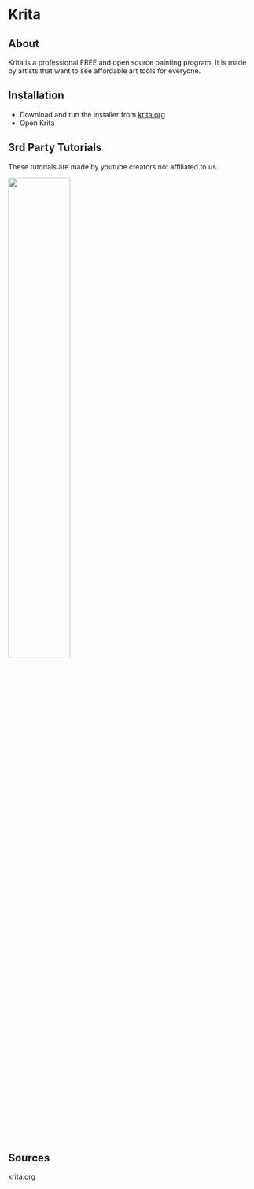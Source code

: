 # Krita
## About
Krita is a professional FREE and open source painting program. It is made by artists that want to see affordable art tools for everyone.

## Installation
- Download and run the installer from [krita.org](https://krita.org)
- Open Krita

## 3rd Party Tutorials
These tutorials are made by youtube creators not affiliated to us.

[<img src="https://i.ytimg.com/vi/Uv7Tu-cOzPw/maxresdefault.jpg" width="50%" />](https://www.youtube.com/watch?v=Uv7Tu-cOzPw "")

## Sources
[krita.org](https://krita.org)